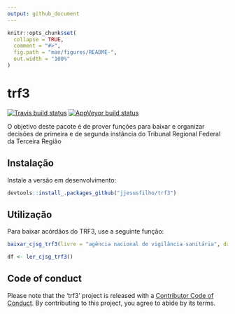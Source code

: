 ```yaml
---
output: github_document
---
```


<!-- README.md is generated from README.Rmd. Please edit that file -->

```r
knitr::opts_chunk$set(
  collapse = TRUE,
  comment = "#>",
  fig.path = "man/figures/README-",
  out.width = "100%"
)
```

# trf3

<!-- badges: start -->

[![Travis build status](https://travis-ci.org/jjesusfilho/trf3.svg?branch=master)](https://travis-ci.org/jjesusfilho/trf3)
[![AppVeyor build status](https://ci.appveyor.com/api/projects/status/github/jjesusfilho/trf3?branch=master&svg=true)](https://ci.appveyor.com/project/jjesusfilho/trf3)
<!-- badges: end -->

O objetivo deste pacote é de prover funções para baixar e organizar decisões de primeira e de segunda instância do Tribunal Regional Federal da Terceira Região

## Instalação

Instale a versão em desenvolvimento:

``` r
devtools::install_.packages_github("jjesusfilho/trf3")
```

## Utilização

Para baixar acórdãos do TRF3, use a seguinte função:


```r
baixar_cjsg_trf3(livre = "agência nacional de vigilância sanitária", data_inicial = "01/07/2019", data_final = "31/07/2019")

df <- ler_cjsg_trf3()

```


## Code of conduct

Please note that the 'trf3' project is released with a [Contributor Code of Conduct](.github/CODE_OF_CONDUCT.md).
  By contributing to this project, you agree to abide by its terms.
